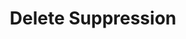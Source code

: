 ---
title: "Delete Suppression"
sidebarTitle: "Delete Suppression"
openapi: "/openapi.yaml DELETE /v2/accounts/{account_id}/suppressions/{email}"
---